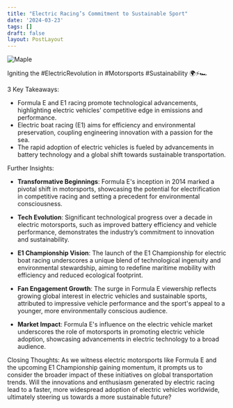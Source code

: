 ```yaml
---
title: "Electric Racing’s Commitment to Sustainable Sport"
date: '2024-03-23'
tags: []
draft: false
layout: PostLayout
---
```


<div className="flex justify-center">
  <div className="my-1 w-full px-2 xl:my-1 xl:w-1/2 xl:px-2">
    <img src="https://i.ytimg.com/vi/zOoNWzqmJdI/hqdefault.jpg" alt="Maple" className="mx-auto h-58 w-auto" />
  </div>
</div>

Igniting the #ElectricRevolution in #Motorsports #Sustainability 🌍⚡🏎

3 Key Takeaways:
- Formula E and E1 racing promote technological advancements, highlighting electric vehicles' competitive edge in emissions and performance.
- Electric boat racing (E1) aims for efficiency and environmental preservation, coupling engineering innovation with a passion for the sea.
- The rapid adoption of electric vehicles is fueled by advancements in battery technology and a global shift towards sustainable transportation.

Further Insights:

- **Transformative Beginnings**: Formula E's inception in 2014 marked a pivotal shift in motorsports, showcasing the potential for electrification in competitive racing and setting a precedent for environmental consciousness.

- **Tech Evolution**: Significant technological progress over a decade in electric motorsports, such as improved battery efficiency and vehicle performance, demonstrates the industry’s commitment to innovation and sustainability.

- **E1 Championship Vision**: The launch of the E1 Championship for electric boat racing underscores a unique blend of technological ingenuity and environmental stewardship, aiming to redefine maritime mobility with efficiency and reduced ecological footprint.

- **Fan Engagement Growth**: The surge in Formula E viewership reflects growing global interest in electric vehicles and sustainable sports, attributed to impressive vehicle performance and the sport's appeal to a younger, more environmentally conscious audience.

- **Market Impact**: Formula E's influence on the electric vehicle market underscores the role of motorsports in promoting electric vehicle adoption, showcasing advancements in electric technology to a broad audience.

Closing Thoughts:
As we witness electric motorsports like Formula E and the upcoming E1 Championship gaining momentum, it prompts us to consider the broader impact of these initiatives on global transportation trends. Will the innovations and enthusiasm generated by electric racing lead to a faster, more widespread adoption of electric vehicles worldwide, ultimately steering us towards a more sustainable future?

